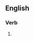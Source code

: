 ==English==

===Verb===
{{head|en|verb form}}

# {{present participle of|dissociate|lang=en|nocat=1}}